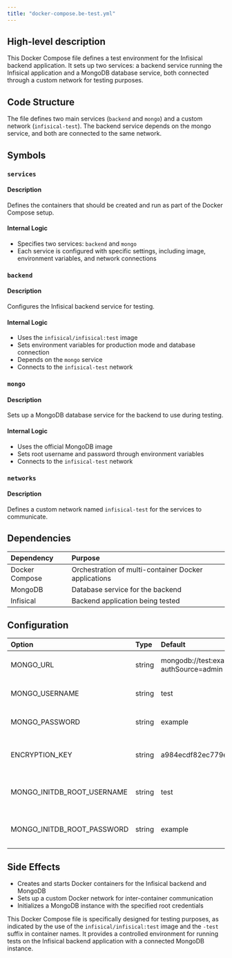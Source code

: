 ```yaml
---
title: "docker-compose.be-test.yml"
---
```


## High-level description
This Docker Compose file defines a test environment for the Infisical backend application. It sets up two services: a backend service running the Infisical application and a MongoDB database service, both connected through a custom network for testing purposes.

## Code Structure
The file defines two main services (`backend` and `mongo`) and a custom network (`infisical-test`). The backend service depends on the mongo service, and both are connected to the same network.

## Symbols

### `services`
#### Description
Defines the containers that should be created and run as part of the Docker Compose setup.

#### Internal Logic
- Specifies two services: `backend` and `mongo`
- Each service is configured with specific settings, including image, environment variables, and network connections

### `backend`
#### Description
Configures the Infisical backend service for testing.

#### Internal Logic
- Uses the `infisical/infisical:test` image
- Sets environment variables for production mode and database connection
- Depends on the `mongo` service
- Connects to the `infisical-test` network

### `mongo`
#### Description
Sets up a MongoDB database service for the backend to use during testing.

#### Internal Logic
- Uses the official MongoDB image
- Sets root username and password through environment variables
- Connects to the `infisical-test` network

### `networks`
#### Description
Defines a custom network named `infisical-test` for the services to communicate.

## Dependencies
| Dependency | Purpose |
|:-----------|:--------|
| Docker Compose | Orchestration of multi-container Docker applications |
| MongoDB | Database service for the backend |
| Infisical | Backend application being tested |

## Configuration
| Option | Type | Default | Description |
|:-------|:-----|:--------|:------------|
| MONGO_URL | string | mongodb://test:example@mongo:27017/?authSource=admin | MongoDB connection URL |
| MONGO_USERNAME | string | test | MongoDB username for authentication |
| MONGO_PASSWORD | string | example | MongoDB password for authentication |
| ENCRYPTION_KEY | string | a984ecdf82ec779e55dbcc21303a900f | Encryption key for the backend service |
| MONGO_INITDB_ROOT_USERNAME | string | test | Root username for MongoDB initialization |
| MONGO_INITDB_ROOT_PASSWORD | string | example | Root password for MongoDB initialization |

## Side Effects
- Creates and starts Docker containers for the Infisical backend and MongoDB
- Sets up a custom Docker network for inter-container communication
- Initializes a MongoDB instance with the specified root credentials

This Docker Compose file is specifically designed for testing purposes, as indicated by the use of the `infisical/infisical:test` image and the `-test` suffix in container names. It provides a controlled environment for running tests on the Infisical backend application with a connected MongoDB instance.